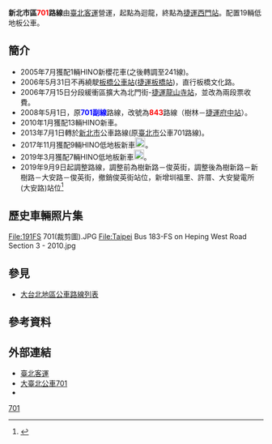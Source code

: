 {{expand|time=2013-12-08T07:24:47+00:00}}
{{主條目消歧義|本條目不是'''[[基隆市公車701路線|基隆市公車701路線]]'''。}}
{{Infobox Bus Route
| number =[[File:標誌(小)mark(S).jpg|18px]] 新北市區<span style="color:red;">701</span>路線<br/> New Taipei City bus <span style="color:red;">701</span> Line
| image =[[File:KKA-1973_臺北客運_701路_迴龍→西門_捷運府中站(府中路)_20180519.jpg|300px]][[File:Taipei_Bus_KKA-1973_end_on_Hankou_Street_20220611.jpg|300px]]
| system = 新北市區
| manager = 新北市政府交通局運輸管理科
| operator =  [[File:Taipei_Bus_3rd_logo.svg|50px]][[臺北客運|臺北客運]]
| garage = 樹林站
|via ={{BS-map
|title=新北市區公車701路線站牌
|legend=0
|lua=1
|collapse = 
|map=
KBHFa~~'''調度站樹林站'''
BHF~~樹林藝文綜合行政大樓
BHF~~十三公
BHF~~圳福里
BHF~~許厝
BHF~~大安變電所(大安路)
BHF~~圳安里
BHF~~新日興
BHF~~俊保路口
BHF~~圳民里
BHF~~三俊街口
BHF~~三俊街
BHF~~俊興街口
BHF~~高印公司
BHF~~公路新村
BHF~~三多里
BHF~~保安中正路口
BHF~~世紀
BHF~~[[中華電信|中華電信]]
BHF~~光華
BHF~~[[新北市樹林區武林國民小學|武林國小]]
BHF~~工業區
BHF~~潭底
BHF(L)g~~保安街口
BHF~~三東紡織
BHF~~[[復興路|復興路]]
BHF~~臨時站
BHF~~[[新北市樹林區樹林國民小學|樹林國小]]
BHF~~樹林農會
BHF~~海明寺
BHF~~樹林仁愛醫院
BHF~~育英街口
BHF~~{{rint|tw|tra}}[[樹林車站|樹林後火車站]]
BHF~~中山路口
BHF~~濟安宮
BHF~~沙崙國小
BHF~~沙崙里
hKRZWae~~[[浮洲橋|浮洲橋]]
BHF(R)f~~福安里
BHF~~力行新村
BHF~~板橋榮家
BHF~~[[新北市板橋區中山國民小學|中山實小]]
BHF~~[[國立臺灣藝術大學|國立臺灣藝術大學]]
BHF~~[[新北市板橋區大觀國民小學|大觀國小]]
BHF~~接雲寺
BHF~~[[林本源園邸|林家花園]]
uBHF~~北門街
uBHF(R)f~~{{rint|tw|trtc}}[[府中站_(臺灣)|捷運府中站]](府中路)
uBHF~~[[新板萬坪都會公園|萬坪公園]]
uBHF~~{{rint|tw|trtc}}{{rint|tw|thsr}}{{rint|tw|tra}}[[板橋車站_(臺灣)|板橋車站]](文化路)
uBHF~~[[新北市立中山國民中學|中山國中]]
uBHF~~[[致理科技大學|致理科技大學]]
uBHF~~{{rint|tw|trtc}}[[新埔站_(新北市)|捷運新埔站]]
uBHF(R)f~~[[新北市議會|新北市議會]]
uBHF~~[[新北市立江翠國民中學|江翠國中]]
uBHF~~{{rint|tw|trtc}}[[江子翠站|捷運江子翠站]]
uBHF(L)g~~[[新北市板橋區江翠國民小學|江翠國小]](文化路)
uBHF~~[[華江橋|華江橋]]
uhKRZWae~~[[華江橋|華江橋]]
uBHF~~[[中國時報|中國時報]]
uBHF~~{{rint|tw|trtc}}[[龍山寺站|捷運龍山寺站]]
BS2+l\BS2+r
STR\BHF(L)g~~[[臺北市立龍山國民中學|龍山國中]]
STR\BHF(L)g~~[[臺北府城小南門|小南門]]
STR\BHF(L)g~~{{rint|tw|trtc}}[[西門站_(臺北捷運)|捷運西門站]]
STR\BHF(L)g~~[[中華路_(臺北市)|中華路]]北站
STR\BHF(L)g~~漢口街
STR\BHF(L)g~~峨眉街口(中醫院區)
STR\BHF(L)g~~西門國小([[國立臺灣大學醫學院附設醫院|台大醫院]]北護分院)
STR\BHF(L)g~~[[艋舺清水巖|祖師廟]](康定)
STR\BHF(L)g~~[[艋舺龍山寺|龍山寺]](康定)
STRl\STRr
}}
| end = [[西門站_(臺北捷運)|捷運西門站]]
| length =
| level = 05:30~22:20
| level1 =
| frequency = 平日：<br>尖峰:12分至15分<br>離峰:20分至30分<br>假日：15分至20分
| frequency1 = 
| time =
| fare = 台北聯營二段票
| section_fare_1 =北門街
| section_fare_buffer_1 = [[龍山寺站|捷運龍山寺站]]
| section_fare_2 = 
| section_fare_buffer_2 = 
| other_route =
| compete =
}}
'''新北市區<font color="red">701</font>路線'''由[[臺北客運|臺北客運]]營運，起點為迴龍，終點為[[西門站_(臺北捷運)|捷運西門站]]。配置19輛低地板公車。

==簡介==
*2005年7月獲配1輛HINO新櫻花車(之後轉調至241線)。
*2006年5月31日不再繞駛[[新北板橋公車站|板橋公車站]]([[板橋車站_(臺灣)|捷運板橋站]])，直行板橋文化路。
*2006年7月15日分段緩衝區擴大為北門街-[[龍山寺站|捷運龍山寺站]]，並改為兩段票收費。
*2008年5月1日，原<font color="blue">'''701副線'''</font>路線，改號為<font color="red">'''843'''</font>路線（樹林－[[府中站_(臺灣)|捷運府中站]]）。
*2010年1月獲配13輛HINO新車。
*2013年7月1日轉於[[新北市|新北市]]公車路線(原[[臺北市|臺北市]]公車701路線)。
*2017年11月獲配9輛HINO低地板新車[[File:標誌(小)mark(S).jpg|20px]]。
*2019年3月獲配7輛HINO低地板新車[[File:標誌(小)mark(S).jpg|20px]]。
*2019年9月9日起調整路線，調整前為樹新路－俊英街，調整後為樹新路－新樹路－大安路－俊英街，撤銷俊英街站位，新增圳福里、許厝、大安變電所(大安路)站位<ref>{{Cite web |url=http://www.tpebus.com.tw/newsfile/shownews.php?newsno=1739 |title=2019-08-30最新消息 |access-date=2022-01-20 |archive-date=2022-01-20 |archive-url=https://web.archive.org/web/20220120065735/http://www.tpebus.com.tw/newsfile/shownews.php?newsno=1739 }}</ref>

==歷史車輛照片集==
<gallery>
File:191FS 701(裁剪圖).JPG
File:Taipei Bus 183-FS on Heping West Road Section 3 - 2010.jpg
</gallery>
==參見==
*[[臺北、新北地區公車路線列表|大台北地區公車路線列表]]
==參考資料==
{{reflist}}

==外部連結==
*[http://www.tpebus.com.tw/ 臺北客運] {{Wayback|url=http://www.tpebus.com.tw/ |date=20191228013356 }} 
*[https://ebus.gov.taipei/EBus/VsSimpleMap?gb=0&routeid=0400070100 大臺北公車701]
*{{facebook|TransTaipei|暢行台北公車客運資訊站}}

{{新北市區公車路線}}
{{台北聯營公車路線}}
{{台北聯營公車}}
[[Category:新北市區公車路線|701]]
